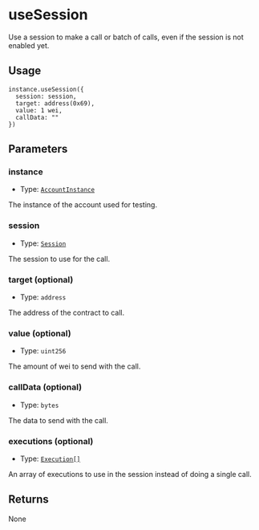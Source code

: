 # useSession 

Use a session to make a call or batch of calls, even if the session is not enabled yet. 

## Usage

```solidity copy
instance.useSession({
  session: session,
  target: address(0x69),
  value: 1 wei,
  callData: ""
})
```

## Parameters

### instance

- Type: [`AccountInstance`](/modulekit/glossary/types#accountinstance)

The instance of the account used for testing.

### session

- Type: [`Session`](/modulekit/glossary/types#session)

The session to use for the call.

### target (optional)

- Type: `address`

The address of the contract to call.

### value (optional)

- Type: `uint256`

The amount of wei to send with the call.

### callData (optional)

- Type: `bytes`

The data to send with the call.

### executions (optional)

- Type: [`Execution[]`](/modulekit/glossary/types#execution)

An array of executions to use in the session instead of doing a single call.

## Returns

None
